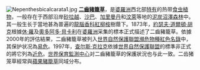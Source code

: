 [[File:Nepenthesbicalcarata1.jpg|left]]
'''[[二齒豬籠草|二齒豬籠草]]'''，是[[婆羅洲|婆羅洲]]西北部[[特有種|特有]]的热带[[食虫植物|食虫植物]]，一般存在于西部沿岸[[砂拉越|砂拉越]]、[[沙巴|沙巴]]、[[加里曼丹|加里曼丹]]和[[汶萊|汶萊]]等地的[[泥炭沼澤森林|泥炭沼澤森林]]中。其一般生长于當地甚為普遍的[[龍腦香科|龍腦香科]][[紅柳桉|紅柳桉]]樹蔭下。1873年，[[約瑟夫·道爾頓·胡克|約瑟夫·道爾頓·胡克]]根據[[休·羅|休·羅]]及[[奧多阿多·貝卡利|奧多阿多·貝卡利]]在[[婆羅洲|婆羅洲]]采集的標本正式描述了二齒豬籠草。依據2000年的評估結果，二齒豬籠草被列入[[世界自然保護聯盟瀕危物種紅色名錄|世界自然保護聯盟瀕危物種紅色名錄]]中，其保护状况為[[易危物種|易危]]。1997年，[[查尔斯·克拉克|查尔斯·克拉克]]依據[[世界自然保護聯盟|世界自然保護聯盟]]的標準非正式的將它列為[[近危物種|近危]]。[[世界保育監測中心|世界保育監測中心]]对二齒豬籠草的保護狀況也与此一致。二齿猪笼草經常與[[蘋果豬籠草|蘋果豬籠草]]同域分布。